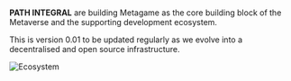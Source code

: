 

# 

**PATH INTEGRAL** are building Metagame as the core building block of the Metaverse and the supporting development ecosystem.

This is version 0.01 to be updated regularly as we evolve into a decentralised and open source infrastructure.


<Bleed full>![Ecosystem](../public/Metagame.png)
</Bleed>
